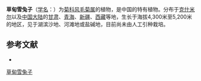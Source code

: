 {{Speciesbox
| name = 草甸雪兔子
| status = 
| status_system = 
| image =
| genus = Saussurea
| species = thoroldii
| authority = Hemsl.
}}

'''草甸雪兔子'''（[[学名|学名]]：{{lang|la|''Saussurea thoroldii''}}）为[[菊科|菊科]][[风毛菊属|风毛菊属]]的植物，是中国的特有植物。分布于[[克什米尔|克什米尔]]以及[[中国大陆|中国大陆]]的[[甘肃|甘肃]]、[[青海|青海]]、[[新疆|新疆]]、[[西藏|西藏]]等地，生长于海拔4,300米至5,200米的地区，见于湖滨沙地、河滩地或盐碱地，目前尚未由人工引种栽培。

== 参考文献 ==
<div class="references-small">
* {{cite web| url =http://www.bioinfo.cn/db05/KmzwSpecies.php?action=view&id=5454| title =草甸雪兔子| work =《中国高等植物数据库全库》| publisher =中国科学院微生物研究所| author =昆明植物研究所| accessdate =2009-02-24| deadurl =yes| archiveurl =https://web.archive.org/web/20160305011124/http://www.bioinfo.cn/db05/KmzwSpecies.php?action=view&id=5454| archivedate =2016-03-05}}
</div>
{{Taxonbar|from=Q15226999}}

[[Category:风毛菊属|草甸雪兔子]]


{{植物小作品}}